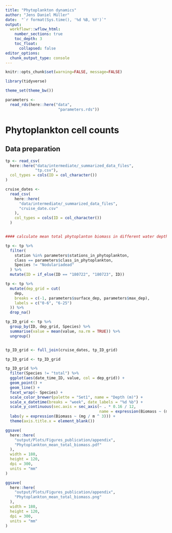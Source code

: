 ```yaml
---
title: "Phytoplankton dynamics"
author: "Jens Daniel Müller"
date:  "`r format(Sys.time(), '%d %B, %Y')`"
output: 
  workflowr::wflow_html:
    number_sections: true
    toc_depth: 3
    toc_float:
      collapsed: false
editor_options:
  chunk_output_type: console
---
```



```r
knitr::opts_chunk$set(warning=FALSE, message=FALSE)
```

```r
library(tidyverse)
```

```r
theme_set(theme_bw())
```

```r
parameters <-
  read_rds(here::here("data",
                       "parameters.rds"))
```


# Phytoplankton cell counts

## Data preparation


```r

tp <- read_csv(
  here::here("data/intermediate/_summarized_data_files",
             "tp.csv"),
  col_types = cols(ID = col_character())
)

cruise_dates <-
  read_csv(
    here::here(
      "data/intermediate/_summarized_data_files",
      "cruise_date.csv"
    ),
    col_types = cols(ID = col_character())
  )


#### calculate mean total phytoplanton biomass in different water depth intervals

tp <- tp %>%
  filter(
    station %in% parameters$stations_in_phytoplankton,
    class == parameters$class_in_phytoplankton,
    Species != "Nodulariadead"
  ) %>%
  mutate(ID = if_else(ID == "180722", "180723", ID))

tp <- tp %>%
  mutate(dep_grid = cut(
    dep,
    breaks = c(-1, parameters$surface_dep, parameters$max_dep),
    labels = c("0-6", "6-25")
  )) %>%
  drop_na()

tp_ID_grid <- tp %>%
  group_by(ID, dep_grid, Species) %>%
  summarise(value = mean(value, na.rm = TRUE)) %>%
  ungroup()


tp_ID_grid <- full_join(cruise_dates, tp_ID_grid)

```

```r

tp_ID_grid <- tp_ID_grid


```



```r

tp_ID_grid %>%
  filter(Species != "total") %>%
  ggplot(aes(date_time_ID, value, col = dep_grid)) +
  geom_point() +
  geom_line() +
  facet_wrap(~ Species) +
  scale_color_brewer(palette = "Set1", name = "Depth (m)") +
  scale_x_datetime(breaks = "week", date_labels = "%d %b") +
  scale_y_continuous(sec.axis = sec_axis(~ . * 0.16 / 12,
                                         name = expression(Biomass ~ (mu~mol-C / kg)))) +
  labs(y = expression(Biomass ~ (mg / m ^ 3))) +
  theme(axis.title.x = element_blank())

ggsave(
  here::here(
    "output/Plots/Figures_publication/appendix",
    "Phytoplankton_mean_total_biomass.pdf"
  ),
  width = 180,
  height = 120,
  dpi = 300,
  units = "mm"
)

ggsave(
  here::here(
    "output/Plots/Figures_publication/appendix",
    "Phytoplankton_mean_total_biomass.png"
  ),
  width = 180,
  height = 120,
  dpi = 300,
  units = "mm"
)

```

